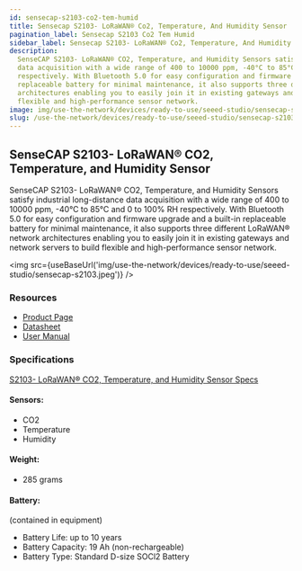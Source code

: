 ```yaml
---
id: sensecap-s2103-co2-tem-humid
title: Sensecap S2103- LoRaWAN® Co2, Temperature, And Humidity Sensor
pagination_label: Sensecap S2103 Co2 Tem Humid
sidebar_label: Sensecap S2103- LoRaWAN® Co2, Temperature, And Humidity Sensor
description:
  SenseCAP S2103- LoRaWAN® CO2, Temperature, and Humidity Sensors satisfy industrial long-distance
  data acquisition with a wide range of 400 to 10000 ppm, -40°C to 85°C and 0 to 100% RH
  respectively. With Bluetooth 5.0 for easy configuration and firmware upgrade and a built-in
  replaceable battery for minimal maintenance, it also supports three different LoRaWAN network
  architectures enabling you to easily join it in existing gateways and network servers to build
  flexible and high-performance sensor network.
image: img/use-the-network/devices/ready-to-use/seeed-studio/sensecap-s2103.jpeg
slug: /use-the-network/devices/ready-to-use/seeed-studio/sensecap-s2103-co2-tem-humid
---
```



## SenseCAP S2103- LoRaWAN® CO2, Temperature, and Humidity Sensor

SenseCAP S2103- LoRaWAN® CO2, Temperature, and Humidity Sensors satisfy industrial long-distance
data acquisition with a wide range of 400 to 10000 ppm, -40°C to 85°C and 0 to 100% RH respectively.
With Bluetooth 5.0 for easy configuration and firmware upgrade and a built-in replaceable battery
for minimal maintenance, it also supports three different LoRaWAN® network architectures enabling
you to easily join it in existing gateways and network servers to build flexible and
high-performance sensor network.

<img
  src={useBaseUrl('img/use-the-network/devices/ready-to-use/seeed-studio/sensecap-s2103.jpeg')}
/>

### Resources

- [Product Page](https://www.seeedstudio.com/SenseCAP-S2103-LoRaWAN-CO2-Temperature-and-Humidity-Sensor-p-5356.html)
- [Datasheet](https://drive.google.com/file/d/1HfZMCDgKOhgWbJDyBI8cY4T2JVEOh9fF/view?usp=sharing)
- [User Manual](https://drive.google.com/file/d/1Jq9Nigpjzda6mw9a20I6FHBEfS25PdAA/view?usp=sharing)

### Specifications

[S2103- LoRaWAN® CO2, Temperature, and Humidity Sensor Specs](https://drive.google.com/file/d/1HfZMCDgKOhgWbJDyBI8cY4T2JVEOh9fF/view)

#### Sensors:

- CO2
- Temperature
- Humidity

#### Weight:

- 285 grams

#### Battery:

(contained in equipment)

- Battery Life: up to 10 years
- Battery Capacity: 19 Ah (non-rechargeable)
- Battery Type: Standard D-size SOCl2 Battery
